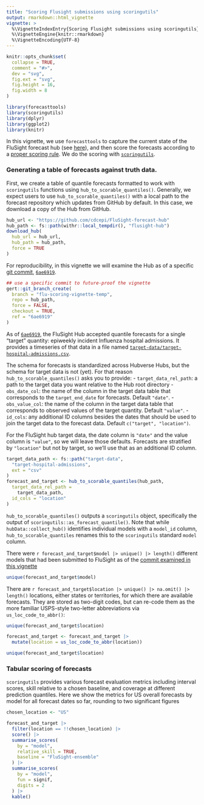 ```yaml
---
title: "Scoring Flusight submissions using scoringutils"
output: rmarkdown::html_vignette
vignette: >
  %\VignetteIndexEntry{Scoring Flusight submissions using scoringutils}
  %\VignetteEngine{knitr::rmarkdown}
  %\VignetteEncoding{UTF-8}
---
```


```r
knitr::opts_chunk$set(
  collapse = TRUE,
  comment = "#>",
  dev = "svg",
  fig.ext = "svg",
  fig.height = 16,
  fig.width = 8
)
```

```r
library(forecasttools)
library(scoringutils)
library(dplyr)
library(ggplot2)
library(knitr)
```

In this vignette, we use `forecasttools` to capture the current state of the FluSight forecast hub (see [here](https://github.com/cdcepi/FluSight-forecast-hub)), and then score the forecasts according to a [proper scoring rule](https://en.wikipedia.org/wiki/Scoring_rule). We do the scoring with [`scoringutils`](https://github.com/epiforecasts/scoringutils).

### Generating a table of forecasts against truth data.

First, we create a table of quantile forecasts formatted to work with `scoringutils` functions using `hub_to_scorable_quantiles()`. Generally, we expect users to use `hub_to_scorable_quantiles()` with a local path to the forecast repository which updates from GitHub by default. In this case, we download a copy of the Hub from GitHub.

```r
hub_url <- "https://github.com/cdcepi/FluSight-forecast-hub"
hub_path <- fs::path(withr::local_tempdir(), "flusight-hub")
download_hub(
  hub_url = hub_url,
  hub_path = hub_path,
  force = TRUE
)
```

For reproducibility, in this vignette we will examine the Hub as of a specific [git commit](https://github.com/git-guides/git-commit), [`6ae6919`](https://github.com/cdcepi/FluSight-forecast-hub/commit/6ae69198654).
```r
## use a specific commit to future-proof the vignette
gert::git_branch_create(
  branch = "flu-scoring-vignette-temp",
  repo = hub_path,
  force = FALSE,
  checkout = TRUE,
  ref = "6ae6919"
)
```

As of [`6ae6919`](https://github.com/cdcepi/FluSight-forecast-hub/commit/6ae69198654), the FluSight Hub accepted quantile forecasts for a single "target" quantity: epiweekly incident Influenza hospital admissions. It provides a timeseries of that data in a file named [`target-data/target-hospital-admissions.csv`](https://github.com/cdcepi/FluSight-forecast-hub/blob/6ae6919865417a2557773faa5f7354a0329baa4c/target-data/target-hospital-admissions.csv).

The schema for forecasts is standardized across Hubverse Hubs, but the schema for target data is not (yet). For that reason `hub_to_scorable_quantiles()` asks you to provide:
- `target_data_rel_path`: a path to the target data you want relative to the Hub root directory
- `obs_date_col`: the name of the column in the target data table that corresponds to the `target_end_date` for forecasts. Default `"date"`.
- `obs_value_col`: the name of the column in the target data table that corresponds to observed values of the target quantity. Default `"value"`.
- `id_cols`: any additional ID columns besides the dates that should be used to join the target data to the forecast data. Default `c("target", "location")`.

For the FluSight hub target data, the date column is `"date"` and the value column is `"value"`, so we will leave those defaults. Forecasts are stratified by `"location"` but not by target, so we'll use that as an additional ID column.

```r
target_data_path <- fs::path("target-data",
  "target-hospital-admissions",
  ext = "csv"
)
forecast_and_target <- hub_to_scorable_quantiles(hub_path,
  target_data_rel_path =
    target_data_path,
  id_cols = "location"
)
```

`hub_to_scorable_quantiles()` outputs a `scoringutils` object, specifically the output of `scoringutils::as_forecast_quantile()`. Note that while `hubData::collect_hub()` identifies individual models with a `model_id` column, `hub_to_scorable_quantiles` renames this to the `scoringutils` standard `model` column.


There were `r forecast_and_target$model |> unique() |> length()` different models that had been submitted to FluSight as of the [commit examined in this vignette](https://github.com/cdcepi/FluSight-forecast-hub/commit/6ae69198654)

```r
unique(forecast_and_target$model)
```

There are `r forecast_and_target$location |> unique() |> na.omit() |> length()` locations, either states or territories, for which there are available forecasts. They are stored as two-digit codes, but can re-code them as the more familiar USPS-style two-letter abbreviations via `us_loc_code_to_abbr()`:

```r
unique(forecast_and_target$location)

forecast_and_target <- forecast_and_target |>
  mutate(location = us_loc_code_to_abbr(location))

unique(forecast_and_target$location)
```

### Tabular scoring of forecasts

`scoringutils` provides various forecast evaluation metrics including interval scores, skill relative to a chosen baseline, and coverage at different prediction quantiles. Here we show the metrics for US overall forecasts by model for all forecast dates so far, rounding to two significant figures


```r
chosen_location <- "US"

forecast_and_target |>
  filter(location == !!chosen_location) |>
  score() |>
  summarise_scores(
    by = "model",
    relative_skill = TRUE,
    baseline = "FluSight-ensemble"
  ) |>
  summarise_scores(
    by = "model",
    fun = signif,
    digits = 2
  ) |>
  kable()
```
